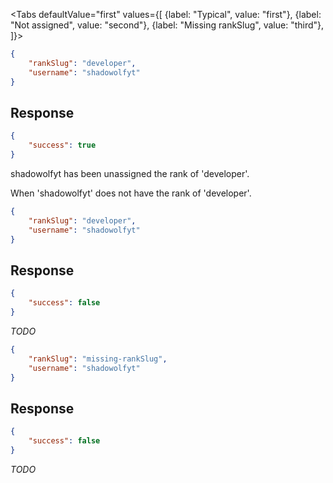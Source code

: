 <Tabs
    defaultValue="first"
    values={[
        {label: "Typical", value: "first"},
        {label: "Not assigned", value: "second"},
        {label: "Missing rankSlug", value: "third"},
    ]}>
<TabItem value="first">

```json
{
    "rankSlug": "developer",
    "username": "shadowolfyt"
}
```

## Response

```json
{
    "success": true
}
```

shadowolfyt has been unassigned the rank of 'developer'.

</TabItem>
<TabItem value="second">

When 'shadowolfyt' does not have the rank of 'developer'.

```json
{
    "rankSlug": "developer",
    "username": "shadowolfyt"
}
```

## Response

```json
{
    "success": false
}
```

*TODO*

</TabItem>
<TabItem value="third">

```json
{
    "rankSlug": "missing-rankSlug",
    "username": "shadowolfyt"
}
```

## Response

```json
{
    "success": false
}
```

*TODO*

</TabItem>
</Tabs>
